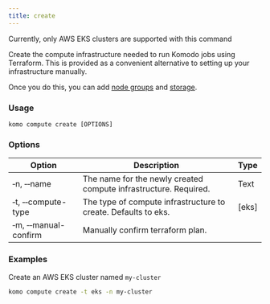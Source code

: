 ```yaml
---
title: create
---
```


<Info>Currently, only AWS EKS clusters are supported with this command</Info>

Create the compute infrastructure needed to run Komodo jobs using Terraform.
This is provided as a convenient alternative to setting up your infrastructure manually.

Once you do this, you can add [node groups](./add-node-group) and [storage](./add-storage).


### Usage

`komo compute create [OPTIONS]`

### Options

| Option                              	    | Description                                                     	| Type 	|
|-----------------------------------------  |-----------------------------------------------------------------	|------	|
| &#x2011;n, &#x2011;&#x2011;name 	        | The name for the newly created compute infrastructure. Required.  | Text 	|
| &#x2011;t, &#x2011;&#x2011;compute-type  	| The type of compute infrastructure to create. Defaults to eks.    | [eks] |
| &#x2011;m, &#x2011;&#x2011;manual-confirm | Manually confirm terraform plan.                                  |      	|


### Examples

Create an AWS EKS cluster named `my-cluster`
```bash
komo compute create -t eks -n my-cluster
```